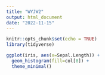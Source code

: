 ```yaml
---
title: "WYJW2"
output: html_document
date: "2022-11-15"
---
```


```r
knitr::opts_chunk$set(echo = TRUE)
library(tidyverse)
```

```r
ggplot(iris, aes(x=Sepal.Length)) +
  geom_histogram(fill=col[8]) +
  theme_minimal()
```
